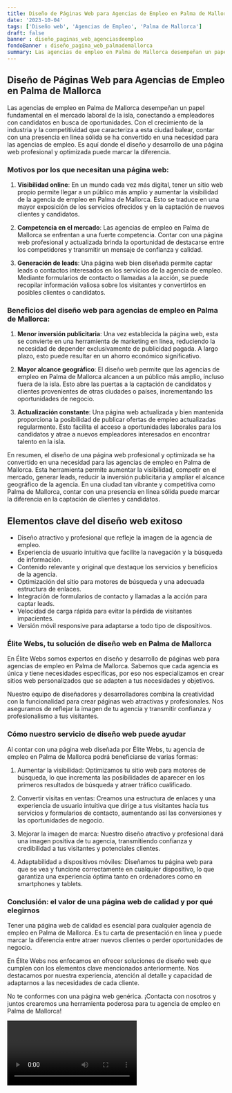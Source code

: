 ```yaml
---
title: Diseño de Páginas Web para Agencias de Empleo en Palma de Mallorca
date: '2023-10-04'
tags: ['Diseño web', 'Agencias de Empleo', 'Palma de Mallorca']
draft: false
banner : diseño_paginas_web_agenciasdeempleo
fondoBanner : diseño_pagina_web_palmademallorca
summary: Las agencias de empleo en Palma de Mallorca desempeñan un papel fundamental en el mercado laboral de la isla, conectando a empleadores con candidatos en busca de oportunidades. Con el crecimiento de la industria y la competitividad que caracteriza a esta ciudad balear, contar con una presencia en línea sólida se ha convertido en una necesidad para las agencias de empleo. Es aquí donde el diseño y desarrollo de una página web profesional y optimizada puede marcar la diferencia.
---
```


## Diseño de Páginas Web para Agencias de Empleo en Palma de Mallorca

Las agencias de empleo en Palma de Mallorca desempeñan un papel fundamental en el mercado laboral de la isla, conectando a empleadores con candidatos en busca de oportunidades. Con el crecimiento de la industria y la competitividad que caracteriza a esta ciudad balear, contar con una presencia en línea sólida se ha convertido en una necesidad para las agencias de empleo. Es aquí donde el diseño y desarrollo de una página web profesional y optimizada puede marcar la diferencia.

### Motivos por los que necesitan una página web:

1. **Visibilidad online**: En un mundo cada vez más digital, tener un sitio web propio permite llegar a un público más amplio y aumentar la visibilidad de la agencia de empleo en Palma de Mallorca. Esto se traduce en una mayor exposición de los servicios ofrecidos y en la captación de nuevos clientes y candidatos.

2. **Competencia en el mercado**: Las agencias de empleo en Palma de Mallorca se enfrentan a una fuerte competencia. Contar con una página web profesional y actualizada brinda la oportunidad de destacarse entre los competidores y transmitir un mensaje de confianza y calidad.

3. **Generación de leads**: Una página web bien diseñada permite captar leads o contactos interesados en los servicios de la agencia de empleo. Mediante formularios de contacto o llamadas a la acción, se puede recopilar información valiosa sobre los visitantes y convertirlos en posibles clientes o candidatos.

### Beneficios del diseño web para agencias de empleo en Palma de Mallorca:

1. **Menor inversión publicitaria**: Una vez establecida la página web, esta se convierte en una herramienta de marketing en línea, reduciendo la necesidad de depender exclusivamente de publicidad pagada. A largo plazo, esto puede resultar en un ahorro económico significativo.

2. **Mayor alcance geográfico**: El diseño web permite que las agencias de empleo en Palma de Mallorca alcancen a un público más amplio, incluso fuera de la isla. Esto abre las puertas a la captación de candidatos y clientes provenientes de otras ciudades o países, incrementando las oportunidades de negocio.

3. **Actualización constante**: Una página web actualizada y bien mantenida proporciona la posibilidad de publicar ofertas de empleo actualizadas regularmente. Esto facilita el acceso a oportunidades laborales para los candidatos y atrae a nuevos empleadores interesados en encontrar talento en la isla.

En resumen, el diseño de una página web profesional y optimizada se ha convertido en una necesidad para las agencias de empleo en Palma de Mallorca. Esta herramienta permite aumentar la visibilidad, competir en el mercado, generar leads, reducir la inversión publicitaria y ampliar el alcance geográfico de la agencia. En una ciudad tan vibrante y competitiva como Palma de Mallorca, contar con una presencia en línea sólida puede marcar la diferencia en la captación de clientes y candidatos.

<GifSeo />

<Cta />

## Elementos clave del diseño web exitoso

- Diseño atractivo y profesional que refleje la imagen de la agencia de empleo.
- Experiencia de usuario intuitiva que facilite la navegación y la búsqueda de información.
- Contenido relevante y original que destaque los servicios y beneficios de la agencia.
- Optimización del sitio para motores de búsqueda y una adecuada estructura de enlaces.
- Integración de formularios de contacto y llamadas a la acción para captar leads.
- Velocidad de carga rápida para evitar la pérdida de visitantes impacientes.
- Versión móvil responsive para adaptarse a todo tipo de dispositivos.

### Élite Webs, tu solución de diseño web en Palma de Mallorca

En Élite Webs somos expertos en diseño y desarrollo de páginas web para agencias de empleo en Palma de Mallorca. Sabemos que cada agencia es única y tiene necesidades específicas, por eso nos especializamos en crear sitios web personalizados que se adapten a tus necesidades y objetivos.

Nuestro equipo de diseñadores y desarrolladores combina la creatividad con la funcionalidad para crear páginas web atractivas y profesionales. Nos aseguramos de reflejar la imagen de tu agencia y transmitir confianza y profesionalismo a tus visitantes.

### Cómo nuestro servicio de diseño web puede ayudar

Al contar con una página web diseñada por Élite Webs, tu agencia de empleo en Palma de Mallorca podrá beneficiarse de varias formas:

1. Aumentar la visibilidad: Optimizamos tu sitio web para motores de búsqueda, lo que incrementa las posibilidades de aparecer en los primeros resultados de búsqueda y atraer tráfico cualificado.

2. Convertir visitas en ventas: Creamos una estructura de enlaces y una experiencia de usuario intuitiva que dirige a tus visitantes hacia tus servicios y formularios de contacto, aumentando así las conversiones y las oportunidades de negocio.

3. Mejorar la imagen de marca: Nuestro diseño atractivo y profesional dará una imagen positiva de tu agencia, transmitiendo confianza y credibilidad a tus visitantes y potenciales clientes.

4. Adaptabilidad a dispositivos móviles: Diseñamos tu página web para que se vea y funcione correctamente en cualquier dispositivo, lo que garantiza una experiencia óptima tanto en ordenadores como en smartphones y tablets.

### Conclusión: el valor de una página web de calidad y por qué elegirnos

Tener una página web de calidad es esencial para cualquier agencia de empleo en Palma de Mallorca. Es tu carta de presentación en línea y puede marcar la diferencia entre atraer nuevos clientes o perder oportunidades de negocio.

En Élite Webs nos enfocamos en ofrecer soluciones de diseño web que cumplen con los elementos clave mencionados anteriormente. Nos destacamos por nuestra experiencia, atención al detalle y capacidad de adaptarnos a las necesidades de cada cliente.

No te conformes con una página web genérica. ¡Contacta con nosotros y juntos crearemos una herramienta poderosa para tu agencia de empleo en Palma de Mallorca!

<Video />

<CtaBot job='Agencias de Empleo' city='Palma de Mallorca'/>

<Gmaps query='Palma de Mallorca+españa+maps' />